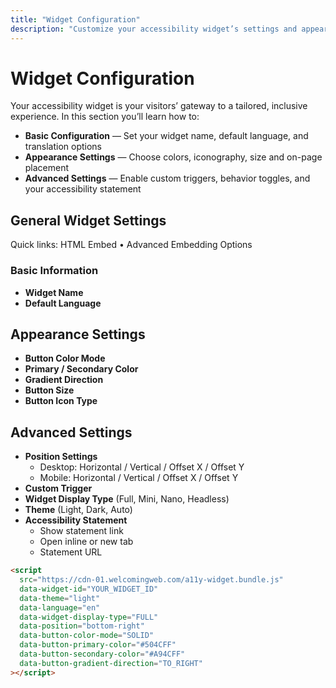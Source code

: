 ```yaml
---
title: "Widget Configuration"
description: "Customize your accessibility widget’s settings and appearance."
---
```


 
# Widget Configuration

Your accessibility widget is your visitors’ gateway to a tailored, inclusive experience. In this section you’ll learn how to:

- **Basic Configuration** — Set your widget name, default language, and translation options  
- **Appearance Settings** — Choose colors, iconography, size and on-page placement  
- **Advanced Settings** — Enable custom triggers, behavior toggles, and your accessibility statement  

<Cards>
  <Cards.Card
    title="Basic Configuration"
    href="/widget-configuration/basic-configuration"
  />
  <Cards.Card
    title="Appearance Settings"
    href="/widget-configuration/appearance-settings"
  />
  <Cards.Card
    title="Advanced Settings"
    href="/widget-configuration/advanced-settings"
  />
</Cards>

## General Widget Settings

<Callout type="info">
  Quick links:
  <Link href="/integrations/html-embed">HTML Embed</Link> •
  <Link href="/integrations/advanced-embedding-options">Advanced Embedding Options</Link>
</Callout>

### Basic Information

- **Widget Name**  
- **Default Language**

## Appearance Settings

- **Button Color Mode**  
- **Primary / Secondary Color**  
- **Gradient Direction**  
- **Button Size**  
- **Button Icon Type**

## Advanced Settings

- **Position Settings**  
  - Desktop: Horizontal / Vertical / Offset X / Offset Y  
  - Mobile:  Horizontal / Vertical / Offset X / Offset Y  
- **Custom Trigger**  
- **Widget Display Type** (Full, Mini, Nano, Headless)  
- **Theme** (Light, Dark, Auto)  
- **Accessibility Statement**  
  - Show statement link  
  - Open inline or new tab  
  - Statement URL

```html copy
<script
  src="https://cdn-01.welcomingweb.com/a11y-widget.bundle.js"
  data-widget-id="YOUR_WIDGET_ID"
  data-theme="light"
  data-language="en"
  data-widget-display-type="FULL"
  data-position="bottom-right"
  data-button-color-mode="SOLID"
  data-button-primary-color="#504CFF"
  data-button-secondary-color="#A94CFF"
  data-button-gradient-direction="TO_RIGHT"
></script>
